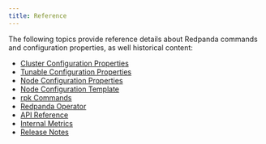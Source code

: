 ```yaml
---
title: Reference
---
```


<head>
    <meta name="title" content="Reference | Redpanda Docs"/>
    <meta name="description" content="Reference index page."/>
</head>

The following topics provide reference details about Redpanda commands and configuration properties, as well historical content:

- [Cluster Configuration Properties](../reference/cluster-properties)
- [Tunable Configuration Properties](../reference/tunable-properties)
- [Node Configuration Properties](../reference/node-properties)
- [Node Configuration Template](../reference/node-configuration-sample)
- [rpk Commands](../reference/rpk/)
- [Redpanda Operator](../reference/redpanda-operator/)
- [API Reference](../reference/api-reference)
- [Internal Metrics ](../reference/internal-metrics)
- [Release Notes](https://github.com/redpanda-data/redpanda/releases)
